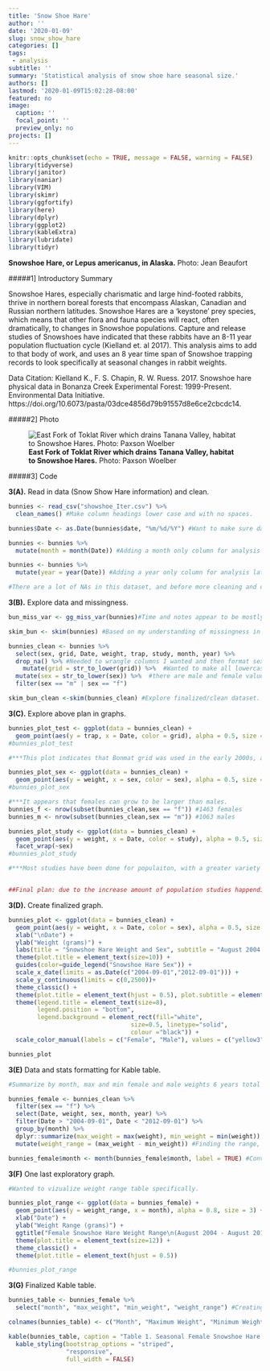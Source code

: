 ```yaml
---
title: 'Snow Shoe Hare'
author: ''
date: '2020-01-09'
slug: snow_show_hare
categories: []
tags:
 - analysis
subtitle: ''
summary: 'Statistical analysis of snow shoe hare seasonal size.'
authors: []
lastmod: '2020-01-09T15:02:28-08:00'
featured: no
image:
  caption: ''
  focal_point: ''
  preview_only: no
projects: []
---
```


```r
knitr::opts_chunk$set(echo = TRUE, message = FALSE, warning = FALSE)
library(tidyverse)
library(janitor)
library(naniar)
library(VIM)
library(skimr)
library(ggfortify)
library(here)
library(dplyr)
library(ggplot2)
library(kableExtra)
library(lubridate)
library(tidyr)
```


**Snowshoe Hare, or Lepus americanus, in Alaska.** \n Photo: Jean Beaufort

#####1] Introductory Summary 

Snowshoe Hares, especially charismatic and large hind-footed rabbits, thrive in northern boreal forests that encompass Alaskan, Canadian and Russian northern latitudes. Snowshoe Hares are a ‘keystone’ prey species, which means that other flora and fauna species will react, often dramatically, to changes in Snowshoe populations. Capture and release studies of Snowshoes have indicated that these rabbits have an 8-11 year population fluctuation cycle (Kielland et. al 2017). This analysis aims to add to that body of work, and uses an 8 year time span of Snowshoe trapping records to look specifically at seasonal changes in rabbit weights.


Data Citation: Kielland K., F. S. Chapin, R. W. Ruess. 2017. Snowshoe hare physical data in Bonanza Creek Experimental Forest: 1999-Present. Environmental Data Initiative. https://doi.org/10.6073/pasta/03dce4856d79b91557d8e6ce2cbcdc14.




#####2] Photo

![**East Fork of Toklat River which drains Tanana Valley, habitat to Snowshoe Hares.** \n Photo: Paxson Woelber](Toklat_Alaska.jpg)




#####3] Code


**3(A).** Read in data (Snow Show Hare information) and clean. 

```r
bunnies <- read_csv("showshoe_Iter.csv") %>% 
  clean_names() #Make column headings lower case and with no spaces.

bunnies$Date <- as.Date(bunnies$date, "%m/%d/%Y") #Want to make sure date data is in usable format.

bunnies <- bunnies %>% 
  mutate(month = month(Date)) #Adding a month only column for analysis later. 

bunnies <- bunnies %>% 
  mutate(year = year(Date)) #Adding a year only column for analysis later. 

#There are a lot of NAs in this dataset, and before more cleaning and deciding on variables to graph, I want to explore the data. 
```


**3(B).** Explore data and missingness. 

```r
bun_miss_var <- gg_miss_var(bunnies)#Time and notes appear to be mostly missing, nearly half of the dataset for age and hind foot is missing. Many NAs for right ear tag, weight and sex as well. 

skim_bun <- skim(bunnies) #Based on my understanding of missingness in the variabbles here, and having reviewed the metadata (know what columns mean), going to explore: 1. 'grid' and 'trap' to see how dispersered the traps are in the three grids through time, and if relatively well dispersed between the three grids, 2. 'weight' and 'grids' to see if females and males are hanging out in different areas or mixed (PLAN).

bunnies_clean <- bunnies %>% 
  select(sex, grid, Date, weight, trap, study, month, year) %>% 
  drop_na() %>% #Needed to wrangle columns I wanted and then format sex column to normalize the indication of male and female and get rid of NAs
    mutate(grid = str_to_lower(grid)) %>%  #Wanted to make all lowercase so 'Bonbs' was changed to 'bonds' to match and so unique strings were represented correctly ('bonrip' 'bonbs' and 'bonmat'). 
  mutate(sex = str_to_lower(sex)) %>%  #there are male and female values with a '?' which I am not going to include because the sex is uncertain
  filter(sex == "m" | sex == "f")

skim_bun_clean <-skim(bunnies_clean) #Explore finalized/clean dataset. 
```


**3(C).** Explore above plan in graphs. 

```r
bunnies_plot_test <- ggplot(data = bunnies_clean) +
  geom_point(aes(y = trap, x = Date, color = grid), alpha = 0.5, size = 1)
#bunnies_plot_test 

#***This plot indicates that Bonmat grid was used in the early 2000s, and Bonbs was used in the later years. Going to not include all in final plot because they are still helpful in looking at weight dispursement, but now going to color by sex. 

bunnies_plot_sex <- ggplot(data = bunnies_clean) +
  geom_point(aes(y = weight, x = sex, color = sex), alpha = 0.5, size = 1)
#bunnies_plot_sex

#***It appears that females can grow to be larger than males.
bunnies_f <- nrow(subset(bunnies_clean,sex == "f")) #1463 females
bunnies_m <- nrow(subset(bunnies_clean,sex == "m")) #1063 males 

bunnies_plot_study <- ggplot(data = bunnies_clean) +
  geom_point(aes(y = weight, x = Date, color = study), alpha = 0.5, size = 1) +
  facet_wrap(~sex) 
#bunnies_plot_study

#***Most studies have been done for populaiton, with a greater variety of studies done recently. 


##Final plan: due to the increase amount of population studies happending from 2004 to 2012, will use this date range when creating final graph. Also great because 8 years should capture most of a populaiton fluctuation. 
```


**3(D).** Create finalized graph.

```r
bunnies_plot <- ggplot(data = bunnies_clean) +
  geom_point(aes(y = weight, x = Date, color = sex), alpha = 0.5, size = 1.2) +
  xlab("\nDate") +
  ylab("Weight (grams)") +
  labs(title = "Snowshoe Hare Weight and Sex", subtitle = "August 2004 - August 2012", caption = "Figure 1. Snowshoe Hare Weight and Sex (August 2004 - August 2012).\n Seasonal weight fluctuations of both male and female Snowshoes across 8 years, or most of a population cycle.") +
  theme(plot.title = element_text(size=10)) +
  guides(color=guide_legend("Snowshoe Hare Sex")) +
  scale_x_date(limits = as.Date(c("2004-09-01","2012-09-01"))) +
  scale_y_continuous(limits = c(0,2500))+
  theme_classic() +
  theme(plot.title = element_text(hjust = 0.5), plot.subtitle = element_text(hjust = 0.5)) +
  theme(legend.title = element_text(size=8), 
        legend.position = "bottom", 
        legend.background = element_rect(fill="white",
                                  size=0.5, linetype="solid", 
                                  colour ="black")) +
  scale_color_manual(labels = c("Female", "Male"), values = c("yellow3","tomato2"))

bunnies_plot
```


**3(E)** Data and stats formatting for Kable table.

```r
#Summarize by month, max and min female and male weights 6 years total 

bunnies_female <- bunnies_clean %>% 
  filter(sex == "f") %>% 
  select(Date, weight, sex, month, year) %>% 
  filter(Date > "2004-09-01", Date < "2012-09-01") %>% 
  group_by(month) %>% 
  dplyr::summarize(max_weight = max(weight), min_weight = min(weight)) %>% 
  mutate(weight_range = (max_weight - min_weight)) #Finding the range, more helpful than min and max in this case. 

bunnies_female$month <- month(bunnies_female$month, label = TRUE) #Converting month number to name.
```


**3(F)** One last exploratory graph. 

```r
#Wanted to vizualize weight range table specifically. 

bunnies_plot_range <- ggplot(data = bunnies_female) +
  geom_point(aes(y = weight_range, x = month), alpha = 0.8, size = 3) +
  xlab("Date") +
  ylab("Weight Range (grams)") +
  ggtitle("Female Snowshoe Hare Weight Range\n(August 2004 - August 2012)") +
  theme(plot.title = element_text(size=12)) +
  theme_classic() +
  theme(plot.title = element_text(hjust = 0.5)) 

#bunnies_plot_range
```


**3(G)** Finalized Kable table.

```r
bunnies_table <- bunnies_female %>% 
  select("month", "max_weight", "min_weight", "weight_range") #Creating dataframe with only columns needed in table. 

colnames(bunnies_table) <- c("Month", "Maximum Weight", "Minimum Weight", "Weight Range")

kable(bunnies_table, caption = "Table 1. Seasonal Female Snowshoe Hare Weight Fluctuations. For all female Snowshoes trapped from August 2004 - August 2012, maximum and minimum weights (grams) were derived by month. The range between these values is also displayed here to indicate seasonal fluctuations in female Snowshoe size, the size ranges peaking in summer months.") %>% 
  kable_styling(bootstrap_options = "striped",
                "responsive",
                full_width = FALSE) 
```
